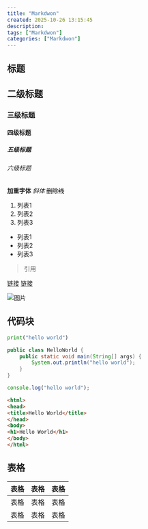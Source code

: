 ```yaml
---
title: "Markdwon"
created: 2025-10-26 13:15:45
description:
tags: ["Markdwon"]
categories: ["Markdwon"]
---
```


## 标题

## 二级标题
### 三级标题
#### 四级标题
##### 五级标题
###### 六级标题

**加重字体**
*斜体*
~~删除线~~

1. 列表1
2. 列表2
3. 列表3

- 列表1
- 列表2
- 列表3

> 引用

[链接](https://www.baidu.com)
[链接](https://www.baidu.com "百度")

![图片](https://www.baidu.com/img/PCtm_d9c8750bed0b3c7d089fa7d55720d6cf.png)

## 代码块

```python
print("hello world")
```

```java
public class HelloWorld {
    public static void main(String[] args) {
        System.out.println("hello world");
    }
}
```

```javascript
console.log("hello world");
```

```html
<html>
<head>
<title>Hello World</title>
</head>
<body>
<h1>Hello World</h1>
</body>
</html>
```

## 表格

| 表格 | 表格 | 表格 |
| --- | --- | --- |
| 表格 | 表格 | 表格 |
| 表格 | 表格 | 表格 |
